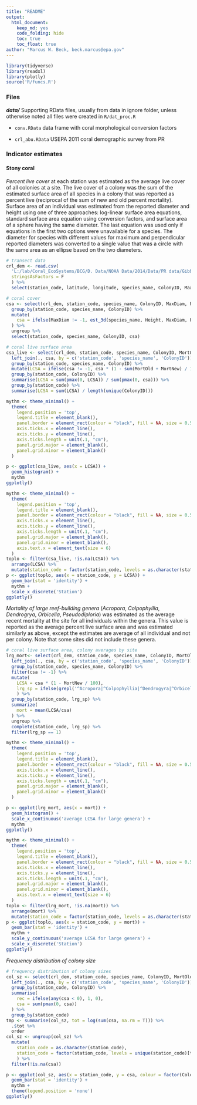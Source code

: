 ```yaml
---
title: "README"
output: 
  html_document:
    keep_md: yes
    code_folding: hide
    toc: true
    toc_float: true
author: "Marcus W. Beck, beck.marcus@epa.gov"
---
```

```r
library(tidyverse)
library(readxl)
library(plotly)
source('R/funcs.R')
```

### Files

**_data/_** Supporting RData files, usually from data in ignore folder, unless otherwise noted all files were created in `R/dat_proc.R`

* `conv.RData` data frame with coral morphological conversion factors

* `crl_abu.RData` USEPA 2011 coral demographic survey from PR

### Indicator estimates

#### Stony coral

*Percent live cover* at each station was estimated as the average live cover of all colonies at a site.  The live cover of a colony was the sum of the estimated surface area of all species in a colony that was reported as percent live (reciprocal of the sum of new and old percent mortality).  Surface area of an individual was estimated from the reported diameter and height using one of three approaches: log-linear surface area equations, standard surface area equation using conversion factors, and surface area of a sphere having the same diameter.  The last equation was used only if equations in the first two options were unavailable for a species. The diameter for species with different values for maximum and perpendicular reported diameters was converted to a single value that was a circle with the same area as an ellipse based on the two diameters.  

```r
# transect data
crl_dem <- read.csv(
  'L:/lab/Coral_EcoSystems/BCG/D. Data/NOAA Data/2014/Data/PR data/Gibbs 081716/NCRMP_PR2014_CoralDemo_FINAL.csv', 
  stringsAsFactors = F
  ) %>%
  select(station_code, latitude, longitude, species_name, ColonyID, MaxDiam, PerpDiam, Height, MortOld, MortNew, Bleached, Diseased)

# coral cover 
csa <- select(crl_dem, station_code, species_name, ColonyID, MaxDiam, PerpDiam, Height) %>% 
  group_by(station_code, species_name, ColonyID) %>% 
  mutate(
    csa = ifelse(MaxDiam != -1, est_3d(species_name, Height, MaxDiam, PerpDiam), -1)
  ) %>% 
  ungroup %>% 
  select(station_code, species_name, ColonyID, csa)

# coral live surface area
csa_live <- select(crl_dem, station_code, species_name, ColonyID, MortOld, MortNew) %>% 
  left_join(., csa, by = c('station_code', 'species_name', 'ColonyID')) %>% 
  group_by(station_code, species_name, ColonyID) %>% 
  mutate(LCSA = ifelse(csa != -1, csa * (1 - sum(MortOld + MortNew) / 100), -1)) %>% 
  group_by(station_code, ColonyID) %>% 
  summarise(LCSA = sum(pmax(0, LCSA)) / sum(pmax(0, csa))) %>% 
  group_by(station_code) %>% 
  summarise(LCSA = sum(LCSA) / length(unique(ColonyID)))
```

```r
mythm <- theme_minimal() +
  theme(
    legend.position = 'top', 
    legend.title = element_blank(),
    panel.border = element_rect(colour = "black", fill = NA, size = 0.5),
    axis.ticks.x = element_line(),
    axis.ticks.y = element_line(),
    axis.ticks.length = unit(.1, "cm"), 
    panel.grid.major = element_blank(), 
    panel.grid.minor = element_blank()
  )  

p <- ggplot(csa_live, aes(x = LCSA)) + 
  geom_histogram() + 
  mythm
ggplotly()
```

```r
mythm <- theme_minimal() +
  theme(
    legend.position = 'top', 
    legend.title = element_blank(),
    panel.border = element_rect(colour = "black", fill = NA, size = 0.5),
    axis.ticks.x = element_line(),
    axis.ticks.y = element_line(),
    axis.ticks.length = unit(.1, "cm"), 
    panel.grid.major = element_blank(), 
    panel.grid.minor = element_blank(), 
    axis.text.x = element_text(size = 6)
  )  
toplo <- filter(csa_live, !is.na(LCSA)) %>% 
  arrange(LCSA) %>% 
  mutate(station_code = factor(station_code, levels = as.character(station_code)))
p <- ggplot(toplo, aes(x = station_code, y = LCSA)) +
  geom_bar(stat = 'identity') +
  mythm + 
  scale_x_discrete('Station')
ggplotly()
```

*Mortality of large reef-building genera* (*Acropora*, *Colpophyllia*, *Dendrogrya*, *Orbicella*, *Pseudodiploria*) was estimated as the average recent mortality at the site for all individuals within the genera. This value is reported as the average percent live surface area and was estimated similarly as above, except the estimates are average of all individual and not per colony.  Note that some sites did not include these genera.  

```r
# coral live surface area, colony averages by site
lrg_mort<- select(crl_dem, station_code, species_name, ColonyID, MortOld, MortNew) %>% 
  left_join(., csa, by = c('station_code', 'species_name', 'ColonyID')) %>% 
  group_by(station_code, species_name, ColonyID) %>% 
  filter(csa != -1) %>% 
  mutate(
    LCSA = csa * (1 - MortNew / 100),
    lrg_sp = ifelse(grepl('^Acropora|^Colpophyllia|^Dendrogyra|^Orbicella|^Pseudodiploria', species_name), 1, 0)
    ) %>% 
  group_by(station_code, lrg_sp) %>% 
  summarize(
    mort = mean(LCSA/csa)
  ) %>% 
  ungroup %>% 
  complete(station_code, lrg_sp) %>% 
  filter(lrg_sp == 1)
```

```r
mythm <- theme_minimal() +
  theme(
    legend.position = 'top', 
    legend.title = element_blank(),
    panel.border = element_rect(colour = "black", fill = NA, size = 0.5),
    axis.ticks.x = element_line(),
    axis.ticks.y = element_line(),
    axis.ticks.length = unit(.1, "cm"), 
    panel.grid.major = element_blank(), 
    panel.grid.minor = element_blank()
  )  

p <- ggplot(lrg_mort, aes(x = mort)) + 
  geom_histogram() + 
  scale_x_continuous('average LCSA for large genera') +
  mythm
ggplotly()
```

```r
mythm <- theme_minimal() +
  theme(
    legend.position = 'top', 
    legend.title = element_blank(),
    panel.border = element_rect(colour = "black", fill = NA, size = 0.5),
    axis.ticks.x = element_line(),
    axis.ticks.y = element_line(),
    axis.ticks.length = unit(.1, "cm"), 
    panel.grid.major = element_blank(), 
    panel.grid.minor = element_blank(), 
    axis.text.x = element_text(size = 6)
  )  
toplo <- filter(lrg_mort, !is.na(mort)) %>% 
  arrange(mort) %>% 
  mutate(station_code = factor(station_code, levels = as.character(station_code)))
p <- ggplot(toplo, aes(x = station_code, y = mort)) +
  geom_bar(stat = 'identity') +
  mythm + 
  scale_y_continuous('average LCSA for large genera') + 
  scale_x_discrete('Station')
ggplotly()
```

*Frequency distribution of colony size* 

```r
# frequency distribution of colony sizes
col_sz <- select(crl_dem, station_code, species_name, ColonyID, MortOld, MortNew) %>% 
  left_join(., csa, by = c('station_code', 'species_name', 'ColonyID')) %>% 
  group_by(station_code, ColonyID) %>% 
  summarise(
    rec = ifelse(any(csa < 0), 1, 0),
    csa = sum(pmax(0, csa))
  ) %>% 
  group_by(station_code)
tmp <- summarise(col_sz, tot = log(sum(csa, na.rm = T))) %>% 
  .$tot %>% 
  order
col_sz <- ungroup(col_sz) %>% 
  mutate(
    station_code = as.character(station_code),
    station_code = factor(station_code, levels = unique(station_code)[tmp])
    ) %>% 
  filter(!is.na(csa))

p <- ggplot(col_sz, aes(x = station_code, y = csa, colour = factor(ColonyID))) + 
  geom_bar(stat = 'identity') + 
  mythm + 
  theme(legend.position = 'none')
ggplotly()
```


